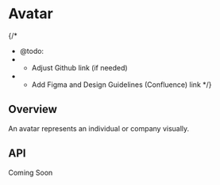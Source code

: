 
<Meta of={AvatarStories} />

# Avatar

{/*
  * @todo:
  * - Adjust Github link (if needed)
  * - Add Figma and Design Guidelines (Confluence) link
  */}
<ResourceLinks
  sourceCode="https://github.com/cultureamp/kaizen-design-system/tree/main/packages/components/src/Avatar"
  figma=""
  designGuidelines=""
  className="!mb-8"
/>

<KaioNotification />

<Installation
  installCommand="yarn add @kaizen/components"
  importStatement='import { Avatar } from "@kaizen/components"'
/>

## Overview

An avatar represents an individual or company visually.

<Canvas of={AvatarStories.Playground} />
<Controls of={AvatarStories.Playground} />

## API

Coming Soon
